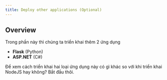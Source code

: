 ```yaml
---
title: Deploy other applications (Optional)
---
```


## Overview

Trong phần này thì chúng ta triển khai thêm 2 ứng dụng

- **Flask** (Python)
- **ASP.NET** (C#)

Để xem cách triển khai hai loại ứng dụng này có gì khác so với khi triển khai NodeJS hay không? Bắt đầu thôi.

